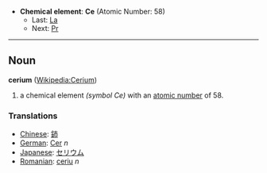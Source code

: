 *'''Chemical element''': '''Ce''' (Atomic Number: 58)
**Last: [[Lanthanum|La]]
**Next: [[Praseodymium|Pr]]
----
== Noun ==
'''cerium''' ([[en:Cerium|Wikipedia:Cerium]])

# a chemical element ''(symbol Ce)'' with an [[atomic number]] of 58.

===Translations===
*[[Chinese]]: [[鈰]]
*[[German]]: [[Cer]] ''n''
*[[Japanese]]: [[セリウム]]
*[[Romanian]]: [[ceriu]] ''n''